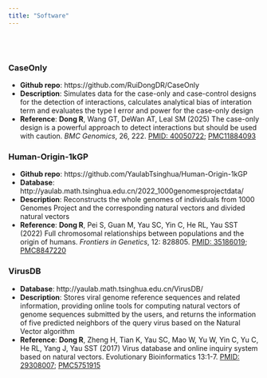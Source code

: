 ```yaml
---
title: "Software"
---
```


<br><br>

### CaseOnly
- **Github repo**: https://github.com/RuiDongDR/CaseOnly
- **Description**: Simulates data for the case-only and case-control designs for the detection of interactions, calculates analytical bias of interation term and evaluates the type I error and power for the case-only design
- **Reference**: **Dong R**, Wang GT, DeWan AT, Leal SM (2025) The case-only design is a powerful approach to detect interactions but should be used with caution. *BMC Genomics*, 26, 222. [PMID: 40050722](https://pubmed.ncbi.nlm.nih.gov/40050722/); [PMC11884093](https://pmc.ncbi.nlm.nih.gov/articles/PMC11884093/)



### Human-Origin-1kGP
- **Github repo**: https://github.com/YaulabTsinghua/Human-Origin-1kGP
- **Database**: http://yaulab.math.tsinghua.edu.cn/2022_1000genomesprojectdata/ 
- **Description**: Reconstructs the whole genomes of individuals from 1000 Genomes Project and the corresponding natural vectors and divided natural vectors
- **Reference**: **Dong R**, Pei S, Guan M, Yau SC, Yin C, He RL, Yau SST (2022) Full chromosomal relationships between populations and the origin of humans. *Frontiers in Genetics*, 12: 828805. [PMID: 35186019](https://pubmed.ncbi.nlm.nih.gov/35186019/); [PMC8847220](https://www.ncbi.nlm.nih.gov/pmc/articles/PMC8847220/)

### VirusDB
- **Database**: http://yaulab.math.tsinghua.edu.cn/VirusDB/
- **Description**: Stores viral genome reference sequences and related information, providing online tools for computing natural vectors of genome sequences submitted by the users, and returns the information of five predicted neighbors of the query virus based on the Natural Vector algorithm
- **Reference**: **Dong R**, Zheng H, Tian K, Yau SC, Mao W, Yu W, Yin C, Yu C, He RL, Yang J, Yau SST (2017) Virus database and online inquiry system based on natural vectors. Evolutionary Bioinformatics 13:1-7. [PMID: 29308007](https://pubmed.ncbi.nlm.nih.gov/29308007/); [PMC5751915](https://www.ncbi.nlm.nih.gov/pmc/articles/PMC5751915/)
